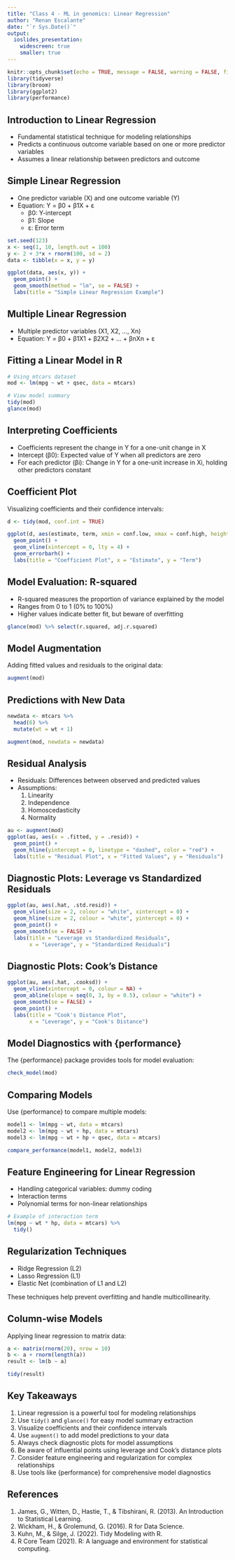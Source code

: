 ```yaml
---
title: "Class 4 - ML in genomics: Linear Regression"
author: "Renan Escalante"
date: "`r Sys.Date()`"
output:
  ioslides_presentation:
    widescreen: true
    smaller: true
---
```


```r
knitr::opts_chunk$set(echo = TRUE, message = FALSE, warning = FALSE, fig.width = 6, fig.height = 3)
library(tidyverse)
library(broom)
library(ggplot2)
library(performance)
```

## Introduction to Linear Regression

- Fundamental statistical technique for modeling relationships
- Predicts a continuous outcome variable based on one or more predictor variables
- Assumes a linear relationship between predictors and outcome

## Simple Linear Regression

- One predictor variable (X) and one outcome variable (Y)
- Equation: Y = β0 + β1X + ε
  - β0: Y-intercept
  - β1: Slope
  - ε: Error term

```r
set.seed(123)
x <- seq(1, 10, length.out = 100)
y <- 2 + 3*x + rnorm(100, sd = 2)
data <- tibble(x = x, y = y)

ggplot(data, aes(x, y)) +
  geom_point() +
  geom_smooth(method = "lm", se = FALSE) +
  labs(title = "Simple Linear Regression Example")
```

## Multiple Linear Regression

- Multiple predictor variables (X1, X2, ..., Xn)
- Equation: Y = β0 + β1X1 + β2X2 + ... + βnXn + ε

## Fitting a Linear Model in R

```r
# Using mtcars dataset
mod <- lm(mpg ~ wt + qsec, data = mtcars)

# View model summary
tidy(mod)
glance(mod)
```

## Interpreting Coefficients

- Coefficients represent the change in Y for a one-unit change in X
- Intercept (β0): Expected value of Y when all predictors are zero
- For each predictor (βi): Change in Y for a one-unit increase in Xi, holding other predictors constant

## Coefficient Plot

Visualizing coefficients and their confidence intervals:

```r
d <- tidy(mod, conf.int = TRUE)

ggplot(d, aes(estimate, term, xmin = conf.low, xmax = conf.high, height = 0)) +
  geom_point() +
  geom_vline(xintercept = 0, lty = 4) +
  geom_errorbarh() +
  labs(title = "Coefficient Plot", x = "Estimate", y = "Term")
```

## Model Evaluation: R-squared

- R-squared measures the proportion of variance explained by the model
- Ranges from 0 to 1 (0% to 100%)
- Higher values indicate better fit, but beware of overfitting

```r
glance(mod) %>% select(r.squared, adj.r.squared)
```

## Model Augmentation

Adding fitted values and residuals to the original data:

```r
augment(mod)
```

## Predictions with New Data

```r
newdata <- mtcars %>%
  head(6) %>%
  mutate(wt = wt + 1)

augment(mod, newdata = newdata)
```


## Residual Analysis

- Residuals: Differences between observed and predicted values
- Assumptions:
  1. Linearity
  2. Independence
  3. Homoscedasticity
  4. Normality

```r
au <- augment(mod)
ggplot(au, aes(x = .fitted, y = .resid)) +
  geom_point() +
  geom_hline(yintercept = 0, linetype = "dashed", color = "red") +
  labs(title = "Residual Plot", x = "Fitted Values", y = "Residuals")
```

## Diagnostic Plots: Leverage vs Standardized Residuals

```r
ggplot(au, aes(.hat, .std.resid)) +
  geom_vline(size = 2, colour = "white", xintercept = 0) +
  geom_hline(size = 2, colour = "white", yintercept = 0) +
  geom_point() +
  geom_smooth(se = FALSE) +
  labs(title = "Leverage vs Standardized Residuals",
       x = "Leverage", y = "Standardized Residuals")
```

## Diagnostic Plots: Cook's Distance

```r
ggplot(au, aes(.hat, .cooksd)) +
  geom_vline(xintercept = 0, colour = NA) +
  geom_abline(slope = seq(0, 3, by = 0.5), colour = "white") +
  geom_smooth(se = FALSE) +
  geom_point() +
  labs(title = "Cook's Distance Plot",
       x = "Leverage", y = "Cook's Distance")
```

## Model Diagnostics with {performance}

The {performance} package provides tools for model evaluation:

```r
check_model(mod)
```

## Comparing Models

Use {performance} to compare multiple models:

```r
model1 <- lm(mpg ~ wt, data = mtcars)
model2 <- lm(mpg ~ wt + hp, data = mtcars)
model3 <- lm(mpg ~ wt + hp + qsec, data = mtcars)

compare_performance(model1, model2, model3)
```

## Feature Engineering for Linear Regression

- Handling categorical variables: dummy coding
- Interaction terms
- Polynomial terms for non-linear relationships

```r
# Example of interaction term
lm(mpg ~ wt * hp, data = mtcars) %>% 
  tidy()
```

## Regularization Techniques

- Ridge Regression (L2)
- Lasso Regression (L1)
- Elastic Net (combination of L1 and L2)

These techniques help prevent overfitting and handle multicollinearity.

## Column-wise Models

Applying linear regression to matrix data:

```r
a <- matrix(rnorm(20), nrow = 10)
b <- a + rnorm(length(a))
result <- lm(b ~ a)

tidy(result)
```

## Key Takeaways

1. Linear regression is a powerful tool for modeling relationships
2. Use `tidy()` and `glance()` for easy model summary extraction
3. Visualize coefficients and their confidence intervals
4. Use `augment()` to add model predictions to your data
5. Always check diagnostic plots for model assumptions
6. Be aware of influential points using leverage and Cook's distance plots
7. Consider feature engineering and regularization for complex relationships
8. Use tools like {performance} for comprehensive model diagnostics

## References

1. James, G., Witten, D., Hastie, T., & Tibshirani, R. (2013). An Introduction to Statistical Learning.
2. Wickham, H., & Grolemund, G. (2016). R for Data Science.
3. Kuhn, M., & Silge, J. (2022). Tidy Modeling with R.
4. R Core Team (2021). R: A language and environment for statistical computing.